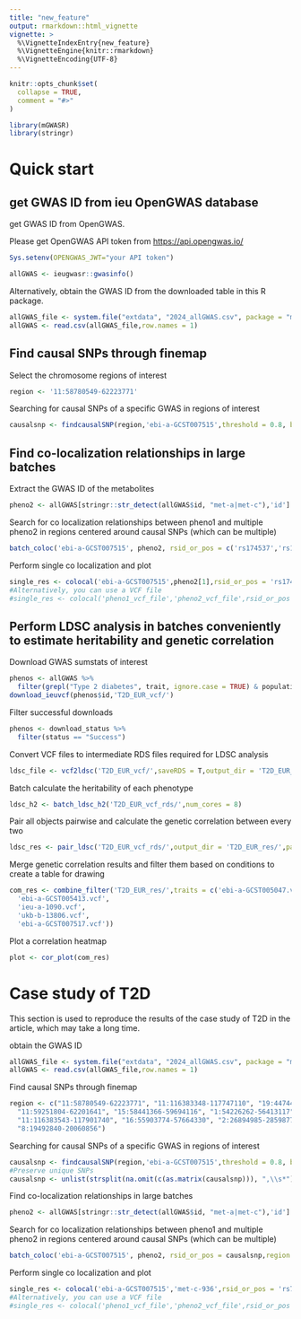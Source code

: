 ```yaml
---
title: "new_feature"
output: rmarkdown::html_vignette
vignette: >
  %\VignetteIndexEntry{new_feature}
  %\VignetteEngine{knitr::rmarkdown}
  %\VignetteEncoding{UTF-8}
---
```


```r
knitr::opts_chunk$set(
  collapse = TRUE,
  comment = "#>"
)
```

```r
library(mGWASR)
library(stringr)
```

# Quick start

## get GWAS ID from ieu OpenGWAS database

get GWAS ID from OpenGWAS.

Please get OpenGWAS API token from <https://api.opengwas.io/>

```r
Sys.setenv(OPENGWAS_JWT="your API token")
```

```r
allGWAS <- ieugwasr::gwasinfo()
```

Alternatively, obtain the GWAS ID from the downloaded table in this R package.

```r
allGWAS_file <- system.file("extdata", "2024_allGWAS.csv", package = "mGWASR")
allGWAS <- read.csv(allGWAS_file,row.names = 1)
```

## Find causal SNPs through finemap

Select the chromosome regions of interest

```r
region <- '11:58780549-62223771'
```

Searching for causal SNPs of a specific GWAS in regions of interest

```r
causalsnp <- findcausalSNP(region,'ebi-a-GCST007515',threshold = 0.8, bfile = 'bfile/EUR') #Please specify the bfile file path
```

## Find co-localization relationships in large batches

Extract the GWAS ID of the metabolites

```r
pheno2 <- allGWAS[stringr::str_detect(allGWAS$id, "met-a|met-c"),'id']
```

Search for co localization relationships between pheno1 and multiple pheno2 in regions centered around causal SNPs (which can be multiple)

```r
batch_coloc('ebi-a-GCST007515', pheno2, rsid_or_pos = c('rs174537','rs174547','rs1535'),region = 500000,output_dir = 'output_dir') #region is usually 500kb-2Mb
```

Perform single co localization and plot

```r
single_res <- colocal('ebi-a-GCST007515',pheno2[1],rsid_or_pos = 'rs174537',region = 500000,plot = T)
#Alternatively, you can use a VCF file
#single_res <- colocal('pheno1_vcf_file','pheno2_vcf_file',rsid_or_pos = casusalsnp[1],region = 500000,plot = T)
```

## Perform LDSC analysis in batches conveniently to estimate heritability and genetic correlation

Download GWAS sumstats of interest

```r
phenos <- allGWAS %>%
  filter(grepl("Type 2 diabetes", trait, ignore.case = TRUE) & population == "European")
download_ieuvcf(phenos$id,'T2D_EUR_vcf/')
```

Filter successful downloads

```r
phenos <- download_status %>%
  filter(status == "Success")
```

Convert VCF files to intermediate RDS files required for LDSC analysis

```r
ldsc_file <- vcf2ldsc('T2D_EUR_vcf/',saveRDS = T,output_dir = 'T2D_EUR_vcf_rds',num_cores = 5)
```

Batch calculate the heritability of each phenotype

```r
ldsc_h2 <- batch_ldsc_h2('T2D_EUR_vcf_rds/',num_cores = 8)
```

Pair all objects pairwise and calculate the genetic correlation between every two

```r
ldsc_res <- pair_ldsc('T2D_EUR_vcf_rds/',output_dir = 'T2D_EUR_res/',para_plan  = 'multicore',num_cores = 8)
```

Merge genetic correlation results and filter them based on conditions to create a table for drawing

```r
com_res <- combine_filter('T2D_EUR_res/',traits = c('ebi-a-GCST005047.vcf',
  'ebi-a-GCST005413.vcf',
  'ieu-a-1090.vcf',
  'ukb-b-13806.vcf',
  'ebi-a-GCST007517.vcf'))
```

Plot a correlation heatmap

```r
plot <- cor_plot(com_res)
```

# Case study of T2D

This section is used to reproduce the results of the case study of T2D in the article, which may take a long time.

obtain the GWAS ID

```r
allGWAS_file <- system.file("extdata", "2024_allGWAS.csv", package = "mGWASR")
allGWAS <- read.csv(allGWAS_file,row.names = 1)
```

Find causal SNPs through finemap

```r
region <- c("11:58780549-62223771", "11:116383348-117747110", "19:44744108-46102697", 
  "11:59251804-62201641", "15:58441366-59694116", "1:54226262-56413117", 
  "11:116383543-117901740", "16:55903774-57664330", "2:26894985-28598777", 
  "8:19492840-20060856")
```

Searching for causal SNPs of a specific GWAS in regions of interest

```r
causalsnp <- findcausalSNP(region,'ebi-a-GCST007515',threshold = 0.8, bfile = 'bfile/EUR') #Please specify the bfile file path
#Preserve unique SNPs
causalsnp <- unlist(strsplit(na.omit(c(as.matrix(causalsnp))), ",\\s*"))
```

Find co-localization relationships in large batches

```r
pheno2 <- allGWAS[stringr::str_detect(allGWAS$id, "met-a|met-c"),'id']
```

Search for co localization relationships between pheno1 and multiple pheno2 in regions centered around causal SNPs (which can be multiple)

```r
batch_coloc('ebi-a-GCST007515', pheno2, rsid_or_pos = causalsnp,region = 500000,output_dir = 'output_dir') #region is usually 500kb-2Mb
```

Perform single co localization and plot

```r
single_res <- colocal('ebi-a-GCST007515','met-c-936',rsid_or_pos = 'rs769449',region = 500000,plot = T)
#Alternatively, you can use a VCF file
#single_res <- colocal('pheno1_vcf_file','pheno2_vcf_file',rsid_or_pos = casusalsnp[1],region = 500000,plot = T)
```

## 
